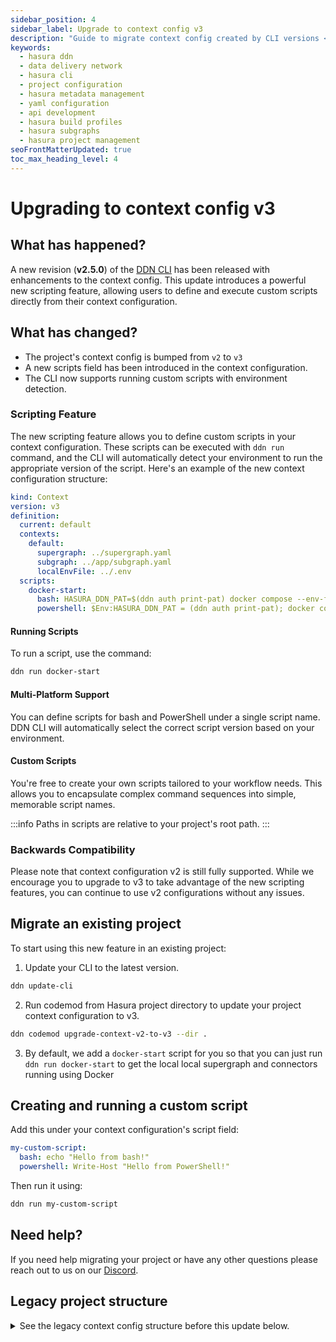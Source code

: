 ```yaml
---
sidebar_position: 4
sidebar_label: Upgrade to context config v3
description: "Guide to migrate context config created by CLI versions < v2.4.0"
keywords:
  - hasura ddn
  - data delivery network
  - hasura cli
  - project configuration
  - hasura metadata management
  - yaml configuration
  - api development
  - hasura build profiles
  - hasura subgraphs
  - hasura project management
seoFrontMatterUpdated: true
toc_max_heading_level: 4
---
```


# Upgrading to context config v3

## What has happened?

A new revision (**v2.5.0**) of the [DDN CLI](/reference/cli/installation.mdx) has been released with enhancements to the
context config. This update introduces a powerful new scripting feature, allowing users to define and execute custom
scripts directly from their context configuration.

## What has changed?

- The project's context config is bumped from `v2` to `v3`
- A new scripts field has been introduced in the context configuration.
- The CLI now supports running custom scripts with environment detection.

### Scripting Feature

The new scripting feature allows you to define custom scripts in your context configuration. These scripts can be
executed with `ddn run` command, and the CLI will automatically detect your environment to run the appropriate version
of the script. Here's an example of the new context configuration structure:

```yaml
kind: Context
version: v3
definition:
  current: default
  contexts:
    default:
      supergraph: ../supergraph.yaml
      subgraph: ../app/subgraph.yaml
      localEnvFile: ../.env
  scripts:
    docker-start:
      bash: HASURA_DDN_PAT=$(ddn auth print-pat) docker compose --env-file .env up --build --pull always -d
      powershell: $Env:HASURA_DDN_PAT = (ddn auth print-pat); docker compose --env-file .env up --build --pull always -d
```

#### Running Scripts

To run a script, use the command:

```bash
ddn run docker-start
```

#### Multi-Platform Support

You can define scripts for bash and PowerShell under a single script name. DDN CLI will automatically select the correct
script version based on your environment.

#### Custom Scripts

You're free to create your own scripts tailored to your workflow needs. This allows you to encapsulate complex command
sequences into simple, memorable script names.

:::info Paths in scripts are relative to your project's root path. :::

### Backwards Compatibility

Please note that context configuration v2 is still fully supported. While we encourage you to upgrade to v3 to take
advantage of the new scripting features, you can continue to use v2 configurations without any issues.

## Migrate an existing project

To start using this new feature in an existing project:

1. Update your CLI to the latest version.

```bash
ddn update-cli
```

2. Run codemod from Hasura project directory to update your project context configuration to v3.

```bash
ddn codemod upgrade-context-v2-to-v3 --dir .
```

3. By default, we add a `docker-start` script for you so that you can just run `ddn run docker-start` to get the local
   local supergraph and connectors running using Docker

## Creating and running a custom script

Add this under your context configuration's script field:

```yaml
my-custom-script:
  bash: echo "Hello from bash!"
  powershell: Write-Host "Hello from PowerShell!"
```

Then run it using:

```bash
ddn run my-custom-script
```

## Need help?

If you need help migrating your project or have any other questions please reach out to us on our
[Discord](https://hasura.io/discord).

## Legacy project structure

<details>
    <summary>
        See the legacy context config structure before this update below.
    </summary>

```
kind: Context
version: v2
definition:
  current: default
  contexts:
    default:
      project: emerging-stag-9129
      supergraph: ../supergraph.yaml
      subgraph: ../app/subgraph.yaml
      localEnvFile: ../.env
      cloudEnvFile: ../.env.cloud
```

</details>
